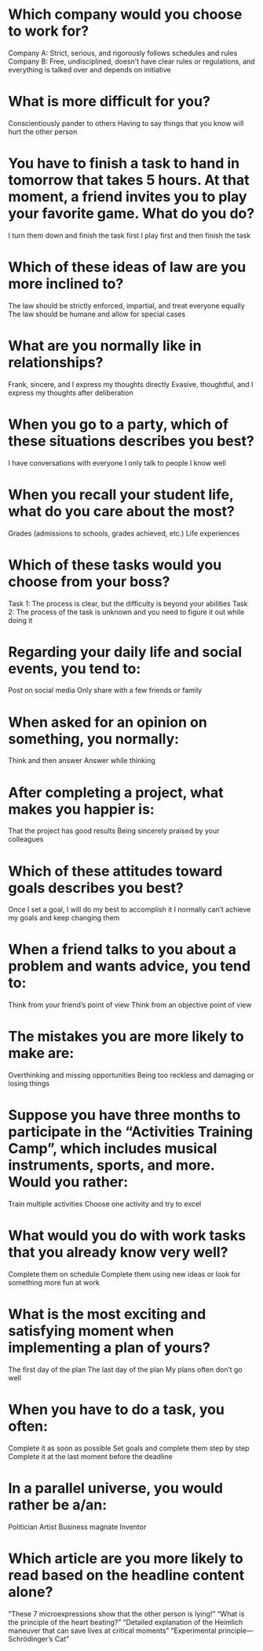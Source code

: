 # Which company would you choose to work for?
Company A: Strict, serious, and rigorously follows schedules and rules
Company B: Free, undisciplined, doesn't have clear rules or regulations, and everything is talked over and depends on initiative

# What is more difficult for you?
Conscientiously pander to others
Having to say things that you know will hurt the other person

# You have to finish a task to hand in tomorrow that takes 5 hours. At that moment, a friend invites you to play your favorite game. What do you do?
I turn them down and finish the task first
I play first and then finish the task

# Which of these ideas of law are you more inclined to?
The law should be strictly enforced, impartial, and treat everyone equally
The law should be humane and allow for special cases

# What are you normally like in relationships?
Frank, sincere, and I express my thoughts directly
Evasive, thoughtful, and I express my thoughts after deliberation

# When you go to a party, which of these situations describes you best?
I have conversations with everyone
I only talk to people I know well

# When you recall your student life, what do you care about the most?
Grades (admissions to schools, grades achieved, etc.)
Life experiences

# Which of these tasks would you choose from your boss?
Task 1: The process is clear, but the difficulty is beyond your abilities
Task 2: The process of the task is unknown and you need to figure it out while doing it

# Regarding your daily life and social events, you tend to:
Post on social media
Only share with a few friends or family

# When asked for an opinion on something, you normally:
Think and then answer
Answer while thinking

# After completing a project, what makes you happier is:
That the project has good results
Being sincerely praised by your colleagues

# Which of these attitudes toward goals describes you best?
Once I set a goal, I will do my best to accomplish it
I normally can't achieve my goals and keep changing them

# When a friend talks to you about a problem and wants advice, you tend to:
Think from your friend's point of view
Think from an objective point of view

# The mistakes you are more likely to make are:
Overthinking and missing opportunities
Being too reckless and damaging or losing things

# Suppose you have three months to participate in the "Activities Training Camp", which includes musical instruments, sports, and more. Would you rather:
Train multiple activities
Choose one activity and try to excel

# What would you do with work tasks that you already know very well?
Complete them on schedule
Complete them using new ideas or look for something more fun at work

# What is the most exciting and satisfying moment when implementing a plan of yours?
The first day of the plan
The last day of the plan
My plans often don't go well

# When you have to do a task, you often:
Complete it as soon as possible
Set goals and complete them step by step
Complete it at the last moment before the deadline

# In a parallel universe, you would rather be a/an:
Politician
Artist
Business magnate
Inventor

# Which article are you more likely to read based on the headline content alone?
“These 7 microexpressions show that the other person is lying!”
“What is the principle of the heart beating?”
“Detailed explanation of the Heimlich maneuver that can save lives at critical moments”
“Experimental principle—Schrödinger's Cat”
